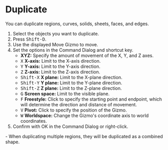 
# Duplicate

<Reference shortcut="Shift-D" command="Duplicate" button="Left of Command Bar" />

You can duplicate regions, curves, solids, sheets, faces, and edges.

1. Select the objects you want to duplicate.
2. Press <kbd>Shift-D</kbd>.
3. Use the displayed Move Gizmo to move.
4. Set the options in the Command Dialog and shortcut key.
   - **XYZ:** Specify the amount of movement of the X, Y, and Z axes.
   - <kbd>X</kbd> **X-axis:** Limit to the X-axis direction.
   - <kbd>Y</kbd> **Y-axis:** Limit to the Y-axis direction.
   - <kbd>Z</kbd> **Z-axis:** Limit to the Z-axis direction.
   - <kbd>Shift-X</kbd> **X plane:** Limit to the X-plane direction.
   - <kbd>Shift-Y</kbd> **Y plane:** Limit to the Y-plane direction.
   - <kbd>Shift-Z</kbd> **Z plane:** Limit to the Z-plane direction.
   - <kbd>G</kbd> **Screen space:** Limit to the visible plane.
   - <kbd>F</kbd> **Freestyle:** Click to specify the starting point and endpoint, which will determine the direction and distance of movement.
   - <kbd>V</kbd> **Pivot:** Click to specify the position of the Gizmo.
   - <kbd>W</kbd> **Worldspace:** Change the Gizmo's coordinate axis to world coordinates.
4. Confirm with OK in the Command Dialog or right-click.

<Callout type="info">
   - When duplicating multiple regions, they will be duplicated as a combined shape.
</Callout> 






